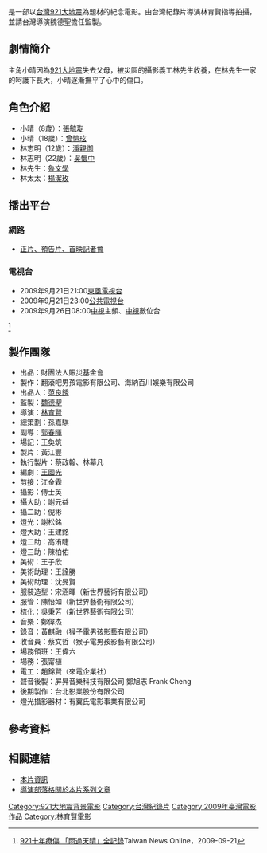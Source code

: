 {{expand|time=2011-10-13T09:48:27+00:00}}
{{Infobox Film
| name               = 雨過天晴
| original_name      = When the rain is over
| image              = 
| caption            = 
| director           = [[林育賢|林育賢]]
| producer_2         = 黃江豐
| producer           = [[魏德聖|魏德聖]] 
| writer             = [[王國光_(編劇)|王國光]]
| narrator           = 
| production_supervisor = 
| starring           = [[曾愷玹|曾愷玹]]、吳懷中、潘親御、楊潔玫、魯文學、張毓琁
| music              = 鄭偉杰
| cinematography     = 傅士英
| editing            = 江金霖
| studio             = 翻滾吧男孩電影有限公司、海納百川娛樂有限公司
| distributor        = 財團法人賑災基金會
| released           = {{film date|2009|9|2|臺灣}}
| sec-title          =
| rate               = 
| runtime            = 27分鐘  
| country            = {{台灣電影產地}}
| language           = [[國語|國語]]、[[台語|台語]]
| imdb_id            = 
| amg_id             = 
| budget             = 
| gross              =
| preceded_by        = 
| followed_by        = 
| website            = http://921.gov.tw/act/film_story.html
}}

{{engname|《雨過天晴》|''When the rain is over''}}是一部以[[台灣|台灣]][[921大地震|921大地震]]為題材的紀念電影。由台灣紀錄片導演林育賢指導拍攝，並請台灣導演魏德聖擔任監製。

== 劇情簡介 ==
主角小晴因為[[921大地震|921大地震]]失去父母，被災區的攝影義工林先生收養，在林先生一家的呵護下長大，小晴逐漸撫平了心中的傷口。

== 角色介紹 ==
*小晴（8歲）：[[張毓琁|張毓琁]]
*小晴（18歲）：[[曾愷玹|曾愷玹]]
*林志明（12歲）：[[潘親御|潘親御]]
*林志明（22歲）：[[吳懷中|吳懷中]]
*林先生：[[魯文學|魯文學]]
*林太太：[[楊潔玫|楊潔玫]]

== 播出平台 ==
=== 網路 ===
*{{zh-tw}}[https://web.archive.org/web/20111025051814/http://921.gov.tw/act/film.html 正片、預告片、首映記者會]

=== 電視台 ===
*2009年9月21日21:00[[東風電視台|東風電視台]]
*2009年9月21日23:00[[公共電視台|公共電視台]]
*2009年9月26日08:00[[中視|中視]]主頻、[[中視|中視]]數位台
<ref>[http://www.taiwannews.com.tw/etn/news_content.php?id=1062725 921十年療傷 「雨過天晴」全記錄]Taiwan News Online，2009-09-21</ref>

== 製作團隊 ==
*出品：財團法人賑災基金會
*製作：翻滾吧男孩電影有限公司、海納百川娛樂有限公司
*出品人：[[范良銹|范良銹]]
*監製：[[魏德聖|魏德聖]]
*導演：[[林育賢|林育賢]]
*總策劃：孫嘉騏
*副導：[[郭春暉|郭春暉]]
*場記：王奐筑
*製片：黃江豐
*執行製片：蔡政翰、林幕凡
*編劇：[[王國光_(編劇)|王國光]]
*剪接：江金霖
*攝影：傅士英
*攝大助：謝元益
*攝二助：倪彬
*燈光：謝松銘
*燈大助：王建銘
*燈二助：高洧睫
*燈三助：陳柏佑
*美術：王子欣
*美術助理：王詮勝
*美術助理：沈旻賢
*服裝造型：宋涵暉（新世界藝術有限公司）
*服管：陳怡如（新世界藝術有限公司）
*梳化：吳秉芳（新世界藝術有限公司）
*音樂：鄭偉杰
*錄音：黃麒融（猴子電男孩影藝有限公司）
*收音員：蔡文哲（猴子電男孩影藝有限公司）
*場務領班：王偉六
*場務：張甯植
*電工：趙錦賢（來電企業社）
*聲音後製：屏昇音樂科技有限公司 鄭旭志 Frank Cheng
*後期製作：台北影業股份有限公司
*燈光攝影器材：有翼氏電影事業有限公司

==參考資料==
{{reflist}}

== 相關連結 ==
* [http://ahmeow.pixnet.net/blog/post/29281945 本片資訊]
* [http://ahmeow.pixnet.net/blog/category/1637663 導演部落格關於本片系列文章]

{{921大地震}}

[[Category:921大地震背景電影|Category:921大地震背景電影]]
[[Category:台灣紀錄片|Category:台灣紀錄片]]
[[Category:2009年臺灣電影作品|Category:2009年臺灣電影作品]]
[[Category:林育賢電影|Category:林育賢電影]]